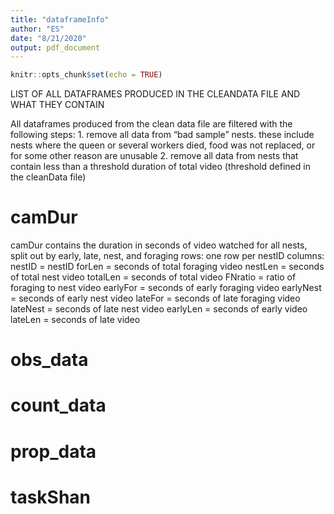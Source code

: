 ```yaml
---
title: "dataframeInfo"
author: "ES"
date: "8/21/2020"
output: pdf_document
---
```


```r
knitr::opts_chunk$set(echo = TRUE)
```

LIST OF ALL DATAFRAMES PRODUCED IN THE CLEANDATA FILE AND WHAT THEY CONTAIN

All dataframes produced from the clean data file are filtered with the following steps:
1. remove all data from "bad sample" nests. these include nests where the queen or several workers died, food was not replaced, or for some other reason are unusable
2. remove all data from nests that contain less than a threshold duration of total video (threshold defined in the cleanData file)

# camDur
camDur contains the duration in seconds of video watched for all nests, split out by early, late, nest, and foraging
  rows: 
      one row per nestID
  columns:
      nestID = nestID
      forLen = seconds of total foraging video
      nestLen = seconds of total nest video
      totalLen = seconds of total video
      FNratio = ratio of foraging to nest video
      earlyFor = seconds of early foraging video
      earlyNest = seconds of early nest video
      lateFor = seconds of late foraging video
      lateNest = seconds of late nest video
      earlyLen = seconds of early video
      lateLen = seconds of late video
      
# obs_data

# count_data

# prop_data

# taskShan